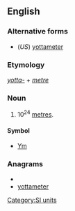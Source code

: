 ==English==

===Alternative forms===
* (''US'') [[yottameter]]

===Etymology===
''[[yotta-]]'' + ''[[metre]]''

===Noun===
{{en-noun}}

# 10<sup>24</sup> [[metre]]s.

====Symbol====
* [[Ym]]

===Anagrams===
* {{alphagram|aeemorttty}}
* [[yottameter#English|yottameter]]

[[Category:SI units]]